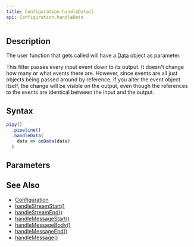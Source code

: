 ```yaml
---
title: Configuration.handleData()
api: Configuration.handleData
---
```


## Description

<Summary/>

<FilterDiagram
  name="handleData"
  input="Event"
  output="Event"
/>

The user function that gets called will have a [Data](/reference/api/Data) object as parameter.

This filter passes every input event down to its output. It doesn't change how many or what events there are. However, since events are all just objects being passed around by reference, if you alter the event object itself, the change will be visible on the output, even though the references to the events are identical between the input and the output.

## Syntax

``` js
pipy()
  .pipeline()
  .handleData(
    data => onData(data)
  )
```

## Parameters

<Parameters/>

## See Also

* [Configuration](/reference/api/Configuration)
* [handleStreamStart()](/reference/api/Configuration/handleStreamStart)
* [handleStreamEnd()](/reference/api/Configuration/handleStreamEnd)
* [handleMessageStart()](/reference/api/Configuration/handleMessageStart)
* [handleMessageBody()](/reference/api/Configuration/handleMessageBody)
* [handleMessageEnd()](/reference/api/Configuration/handleMessageEnd)
* [handleMessage()](/reference/api/Configuration/handleMessage)
